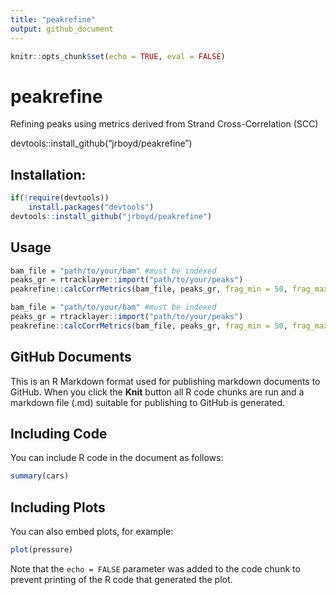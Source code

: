 ```yaml
---
title: "peakrefine"
output: github_document
---
```


```r
knitr::opts_chunk$set(echo = TRUE, eval = FALSE)
```

# peakrefine
Refining peaks using metrics derived from Strand Cross-Correlation (SCC)

devtools::install_github("jrboyd/peakrefine")

## Installation:
```r
if(!require(devtools))
    install.packages("devtools")
devtools::install_github("jrboyd/peakrefine")
```

## Usage
```r
bam_file = "path/to/your/bam" #must be indexed
peaks_gr = rtracklayer::import("path/to/your/peaks")
peakrefine::calcCorrMetrics(bam_file, peaks_gr, frag_min = 50, frag_max = 300)
```

```r
bam_file = "path/to/your/bam" #must be indexed
peaks_gr = rtracklayer::import("path/to/your/peaks")
peakrefine::calcCorrMetrics(bam_file, peaks_gr, frag_min = 50, frag_max = 300)
```

## GitHub Documents

This is an R Markdown format used for publishing markdown documents to GitHub. When you click the **Knit** button all R code chunks are run and a markdown file (.md) suitable for publishing to GitHub is generated.

## Including Code

You can include R code in the document as follows:

```r
summary(cars)
```

## Including Plots

You can also embed plots, for example:

```r
plot(pressure)
```

Note that the `echo = FALSE` parameter was added to the code chunk to prevent printing of the R code that generated the plot.
